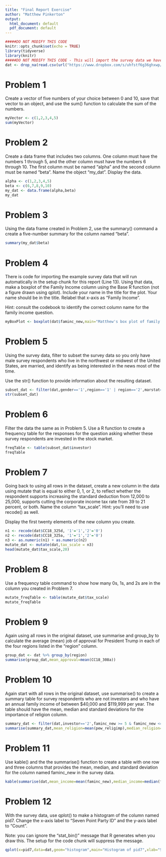 ---
title: "Final Report Exercise"
author: "Matthew Pinkerton"
output:
  html_document: default
  pdf_document: default
---

```{r setup, include=FALSE}
#####DO NOT MODIFY THIS CODE
knitr::opts_chunk$set(echo = TRUE)
library(tidyverse)
library(knitr)
#####DO NOT MODIFY THIS CODE - This will import the survey data we have been working with in this course.
dat <- drop_na(read.csv(url("https://www.dropbox.com/s/uhfstf6g36ghxwp/cces_sample_coursera.csv?raw=1")))
```

# Problem 1 

Create a vector of five numbers of your choice between 0 and 10, save that vector to an object, and use the sum() function to calculate the sum of the numbers.

```{r,problem1}
myVector <- c(1,2,3,4,5)
sum(myVector)
```

# Problem 2

Create a data frame that includes two columns. One column must have the numbers 1 through 5, and the other column must have the numbers 6 through 10. The first column must be named "alpha" and the second column must be named "beta". Name the object "my_dat". Display the data.

```{r,problem2}
alpha <- c(1,2,3,4,5)
beta <- c(6,7,8,9,10)
my_dat <- data.frame(alpha,beta)
my_dat
```

# Problem 3 

Using the data frame created in Problem 2, use the summary() command a create a five-number summary for the column named "beta".

```{r,problem3}
summary(my_dat$beta)
```

# Problem 4

There is code for importing the example survey data that will run automatically in the setup chunk for this report (Line 13). Using that data, make a boxplot of the Family Income column using the Base R function (not a figure drawn using qplot). Include your name in the title for the plot. Your name should be in the title. Relabel that x-axis as "Family Income".

Hint: consult the codebook to identify the correct column name for the family income question.

```{r,problem4}
myBoxPlot <- boxplot(dat$faminc_new,main="Matthew's box plot of family income", xlab = "Family Income")
```

# Problem 5

Using the survey data, filter to subset the survey data so you only have male survey respondents who live in the northwest or midwest of the United States, are married, and identify as being interested in the news most of the time. 

Use the str() function to provide information about the resulting dataset.
 
```{r problem5,include=TRUE,echo=TRUE}
subset_dat <- filter(dat,gender=='1',region=='1' | region=='2',marstat=='1',newsint=='1')
str(subset_dat)
```

# Problem 6

Filter the data the same as in Problem 5. Use a R function to create a frequency table for the responses for the question asking whether these survey respondents are invested in the stock market. 

```{r problem6,include=TRUE,echo=TRUE}
freqTable <- table(subset_dat$investor)
freqTable
``` 

# Problem 7

Going back to using all rows in the dataset, create a new column in the data using mutate that is equal to either 0, 1, or 2, to reflect whether the respondent supports increasing the standard deduction from 12,000 to 25,000, supports cutting the corporate income tax rate from 39 to 21 percent, or both. Name the column "tax_scale". Hint: you'll need to use recode() as well.

Display the first twenty elements of the new column you create.

```{r problem7,include=TRUE,echo=TRUE}
n1 <- recode(dat$CC18_325d, '1'='1','2'='0')
n2 <- recode(dat$CC18_325a, '1'='1','2'='0')
n3 <- as.numeric(n1) + as.numeric(n2)
mutate_dat <- mutate(dat,tax_scale = n3)
head(mutate_dat$tax_scale,20)
```

# Problem 8

Use a frequency table command to show how many 0s, 1s, and 2s are in the column you created in Problem 7.

```{r problem8,include=TRUE,echo=TRUE}
mutate_freqTable <- table(mutate_dat$tax_scale)
mutate_freqTable
```

# Problem 9

Again using all rows in the original dataset, use summarise and group_by to calculate the average (mean) job of approval for President Trump in each of the four regions listed in the "region" column.

```{r problem9}
group_dat <- dat %>% group_by(region)
summarise(group_dat,mean_approval=mean(CC18_308a))
```
 
# Problem 10

Again start with all rows in the original dataset, use summarise() to create a summary table for survey respondents who  are not investors and who have an annual family income of between $40,000 and $119,999 per year. The table should have the mean, median and standard deviations for the importance of religion column.

```{r problem10}
summary_dat <- filter(dat,investor=='2',faminc_new >= 5 & faminc_new <= 10)
summarise(summary_dat,mean_religion=mean(pew_religimp),median_religion=median(pew_religimp),sd_religion=sd(pew_religimp))
```

# Problem 11

Use kable() and the the summarise() function to create a table with one row and three columns that provides the mean, median, and standard deviation for the column named faminc_new in the survey data.

```{r problem11}
kable(summarise(dat,mean_income=mean(faminc_new),median_income=median(faminc_new),sd_income=sd(faminc_new)))
```

# Problem 12

With the survey data, use qplot() to make a histogram of the column named pid7. Change the x-axis label to "Seven Point Party ID" and the y-axis label to "Count".

Note: you can ignore the "stat_bin()" message that R generates when you draw this. The setup for the code chunk will suppress the message.

```{r problem12,message=FALSE}
qplot(x=pid7,data=dat,geom="histogram",main="Histogram of pid7",xlab="Seven Point Party ID",ylab="Count")
```